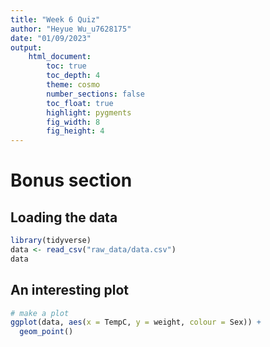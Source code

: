 ```yaml
---
title: "Week 6 Quiz"
author: "Heyue Wu_u7628175"
date: "01/09/2023"
output:  
    html_document:
        toc: true
        toc_depth: 4
        theme: cosmo
        number_sections: false
        toc_float: true
        highlight: pygments
        fig_width: 8
        fig_height: 4
---
```


# Bonus section

## Loading the data

```r
library(tidyverse)
data <- read_csv("raw_data/data.csv")
data
```

## An interesting plot


```r
# make a plot
ggplot(data, aes(x = TempC, y = weight, colour = Sex)) +
  geom_point()
```